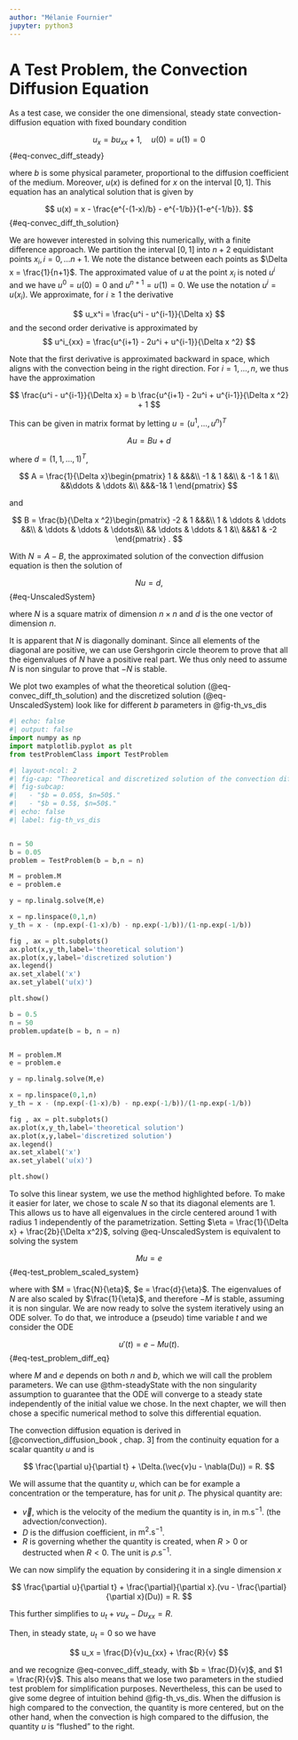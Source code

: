 ```yaml
---
author: "Mélanie Fournier"
jupyter: python3
---
```


# A Test Problem, the Convection Diffusion Equation

As a test case, we consider the one dimensional, steady state convection-diffusion equation with fixed boundary condition

$$
    u_x = bu_{xx} + 1 ,  \quad u(0) = u(1) = 0
$${#eq-convec_diff_steady}

where $b$ is some physical parameter, proportional to the diffusion coefficient of the medium. Moreover, $u(x)$ is defined for $x$ on the interval $[0,1]$. This equation has an analytical solution that is given by

$$
u(x) = x - \frac{e^{-(1-x)/b} - e^{-1/b}}{1-e^{-1/b}}.
$${#eq-convec_diff_th_solution}


We are however interested in solving this numerically, with a finite difference approach. We partition the interval $[0,1]$ into $n+2$ equidistant points $x_i, i = 0, \dots n+1$. We note the distance between each points as $\Delta x = \frac{1}{n+1}$. The approximated value of $u$ at the point $x_i$ is noted $u^i$ and we have $u^0 = u(0) = 0$ and $u^{n+1} = u(1) = 0$. We use the notation $u^i = u(x_i)$. We approximate, for $i \geq 1$ the derivative 

$$
    u_x^i = \frac{u^i - u^{i-1}}{\Delta x}
$$
and the second order derivative is approximated by 
$$
    u^i_{xx} = \frac{u^{i+1} - 2u^i + u^{i-1}}{\Delta x ^2}
$$

Note that the first derivative is approximated backward in space, which aligns with the convection being in the right direction. For $i = 1 , \dots , n$, we thus have the approximation 

$$
\frac{u^i - u^{i-1}}{\Delta x}  = b \frac{u^{i+1} - 2u^i + u^{i-1}}{\Delta x ^2} + 1
$$

This can be given in matrix format by letting $u = (u^1,\dots, u^{n})^T$

$$
    Au = Bu + d
$$

where $d = (1,1,\dots , 1)^T$,

$$
A = \frac{1}{\Delta x}\begin{pmatrix}
    1 &  &&&\\
    -1 & 1 &&\\
    & -1 & 1 &\\
    &&\ddots & \ddots &\\
    &&&-1& 1 
\end{pmatrix}    
$$

and 

$$
B =  \frac{b}{\Delta x ^2}\begin{pmatrix}
    -2 & 1 &&&\\
    1 & \ddots & \ddots &&\\
    & \ddots & \ddots & \ddots&\\
    && \ddots & \ddots & 1 &\\
    &&&1 & -2  
\end{pmatrix} .
$$

With $N = A-B$, the approximated solution of the convection diffusion equation is then the solution of 

$$
Nu = d,
$$ {#eq-UnscaledSystem}

where $N$ is a square matrix of dimension $n \times n$ and $d$ is the one vector of dimension $n$.

:::{.remark}
It is apparent that $N$ is diagonally dominant. Since all elements of the diagonal are positive, we can use Gershgorin circle theorem to prove that all the eigenvalues of $N$ have a positive real part. We thus only need to assume $N$ is non singular to prove that $-N$ is stable.
:::

We plot two examples of what the theoretical solution (@eq-convec_diff_th_solution) and the discretized solution (@eq-UnscaledSystem) look like for different $b$ parameters in @fig-th_vs_dis

```python
#| echo: false
#| output: false
import numpy as np
import matplotlib.pyplot as plt
from testProblemClass import TestProblem
```

```python
#| layout-ncol: 2
#| fig-cap: "Theoretical and discretized solution of the convection diffusion equation, for different parameters."
#| fig-subcap: 
#|   - "$b = 0.05$, $n=50$."
#|   - "$b = 0.5$, $n=50$."
#| echo: false
#| label: fig-th_vs_dis


n = 50
b = 0.05
problem = TestProblem(b = b,n = n)

M = problem.M
e = problem.e

y = np.linalg.solve(M,e)

x = np.linspace(0,1,n)
y_th = x - (np.exp(-(1-x)/b) - np.exp(-1/b))/(1-np.exp(-1/b))

fig , ax = plt.subplots()
ax.plot(x,y_th,label='theoretical solution')
ax.plot(x,y,label='discretized solution')
ax.legend()
ax.set_xlabel('x')
ax.set_ylabel('u(x)')

plt.show()

b = 0.5
n = 50
problem.update(b = b, n = n)


M = problem.M
e = problem.e

y = np.linalg.solve(M,e)

x = np.linspace(0,1,n)
y_th = x - (np.exp(-(1-x)/b) - np.exp(-1/b))/(1-np.exp(-1/b))

fig , ax = plt.subplots()
ax.plot(x,y_th,label='theoretical solution')
ax.plot(x,y,label='discretized solution')
ax.legend()
ax.set_xlabel('x')
ax.set_ylabel('u(x)')

plt.show()
```


To solve this linear system, we use the method highlighted before. To make it easier for later, we chose to scale $N$ so that its diagonal elements are $1$. This allows us to have all eigenvalues in the circle centered around $1$ with radius $1$ independently of the parametrization. Setting $\eta = \frac{1}{\Delta x} + \frac{2b}{\Delta x^2}$, solving @eq-UnscaledSystem is equivalent to solving the system

$$
M u = e
$${#eq-test_problem_scaled_system}

where with $M = \frac{N}{\eta}$, $e = \frac{d}{\eta}$. The eigenvalues of $N$ are also scaled by $\frac{1}{\eta}$, and therefore $-M$ is stable, assuming it is non singular. We are now ready to solve the system iteratively using an ODE solver. To do that, we introduce a (pseudo) time variable $t$ and we consider the ODE

$$
u'(t) = e - Mu(t).
$${#eq-test_problem_diff_eq}


where $M$ and $e$ depends on both $n$ and $b$, which we will call the problem parameters.
We can use @thm-steadyState with the non singularity assumption to guarantee that the ODE will converge to a steady state independently of the initial value we chose. In the next chapter, we will then chose a specific numerical method to solve this differential equation.


:::{.remark}

The convection diffusion equation is derived in [@convection_diffusion_book , chap. 3] from the continuity equation for a scalar quantity $u$ and is


$$
\frac{\partial u}{\partial t} + \Delta.(\vec{v}u - \nabla(Du)) = R.
$$

We will assume that the quantity $u$, which can be for example a concentration or the temperature, has for unit $\rho$. The physical quantity are:

- $\vec{v}$, which is the velocity of the medium the quantity is in, in $\text{m.s}^{-1}$. (the advection/convection). 
- $D$ is the diffusion coefficient, in $\text{m}^2.\text{s}^{-1}$. 
- $R$ is governing whether the quantity is created, when $R>0$ or destructed when $R<0$. The unit is $\rho.\text{s}^{-1}$.

We can now simplify the equation by considering it in a single dimension $x$

$$
\frac{\partial u}{\partial t} + \frac{\partial}{\partial x}.(vu - \frac{\partial}{\partial x}(Du)) = R.
$$

This further simplifies to $u_t + vu_x - Du_{xx} = R$.


Then, in steady state, $u_t = 0$ so we have

$$
u_x = \frac{D}{v}u_{xx} + \frac{R}{v}
$$

and we recognize @eq-convec_diff_steady, with $b = \frac{D}{v}$, and $1 = \frac{R}{v}$. This also means that we lose two parameters in the studied test problem for simplification purposes. Nevertheless, this can be used to give some degree of intuition behind @fig-th_vs_dis. When the diffusion is high compared to the convection, the quantity is more centered, but on the other hand, when the convection is high compared to the diffusion, the quantity $u$ is "flushed" to the right. 
:::